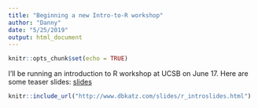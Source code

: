 ```yaml
---
title: "Beginning a new Intro-to-R workshop"
author: "Danny"
date: "5/25/2019"
output: html_document
---
```


```r
knitr::opts_chunk$set(echo = TRUE)
```

I'll be running an introduction to R workshop at UCSB on June 17. Here are some teaser slides: [slides](/slides/r_introslides.html)

```r
knitr::include_url("http://www.dbkatz.com/slides/r_introslides.html")

```

